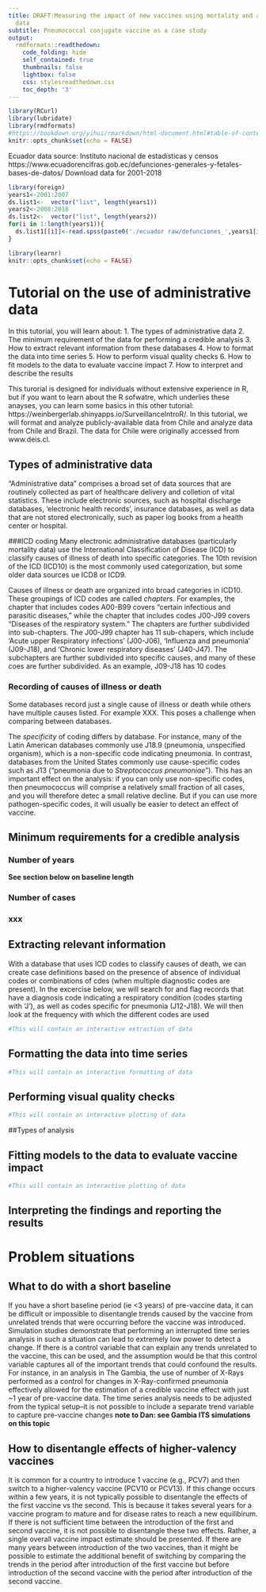 ```yaml
---
title: DRAFT:Measuring the impact of new vaccines using mortality and administrative hospitalization
  data
subtitle: Pneumococcal conjugate vaccine as a case study
output:
  rmdformats::readthedown:
    code_folding: hide
    self_contained: true
    thumbnails: false
    lightbox: false
    css: stylesreadthedown.css
    toc_depth: '3'
--- 
```


```r
library(RCurl)
library(lubridate)
library(rmdformats)
#https://bookdown.org/yihui/rmarkdown/html-document.html#table-of-contents
knitr::opts_chunk$set(echo = FALSE)

```

Ecuador data source: Instituto nacional de estadisticas y censos https://www.ecuadorencifras.gob.ec/defunciones-generales-y-fetales-bases-de-datos/ Download data for 2001-2018
```r
library(foreign)
years1<-2001:2007
ds.list1<-  vector("list", length(years1))
years2<-2008:2018
ds.list2<-  vector("list", length(years2))
for(i in 1:length(years1)){
  ds.list1[[i]]<-read.spss(paste0('./ecuador raw/defunciones_',years1[i],'.sav'))
} 

```

```r
library(learnr)
knitr::opts_chunk$set(echo = FALSE)
```

# Tutorial on the use of administrative data

In this tutorial, you will learn about:
  1. The types of administrative data 
  2. The minimum requirement of the data for performing a credible analysis
  3. How to extract relevant information from these databases 
  4. How to format the data into time series
  5. How to perform visual quality checks
  6. How to fit models to the data to evaluate vaccine impact
  7. How to interpret and describe the results 

This turorial is designed for individuals without extensive experience in R, but if you want to learn about the R sofwatre, which underlies these anayses, you can learn some basics in this other tutorial: https://weinbergerlab.shinyapps.io/SurveillanceIntroR/. In this tutorial, we will format and analyze publicly-available data from Chile and analyze data from Chile and Brazil. The data for Chile were originally accessed from www.deis.cl. 

## Types of administrative data

"Administrative data" comprises a broad set of data sources that are routinely collected as part of healthcare delivery and colletion of vital statistics. These include electronic sources, such as hospital discharge databases, 'electronic health records', insurance databases, as well as data that are not stored electronically, such as paper log books from a health center or hospital.

###ICD coding
Many electronic administrative databases (particularly mortality data) use the International Classification of Disease (ICD) to classify causes of illness of death into specific categories. The 10th revision of the ICD (ICD10) is the most commonly used categorization, but some older data sources ue ICD8 or ICD9. 

Causes of illness or death are organized into broad categories in ICD10. These groupings of ICD codes are called *chapters*. For examples, the chapter that includes codes A00-B99 covers "certain infectious and parasitic diseases," while the chapter that includes codes J00-J99 covers "Diseases of the respiratory system." The chapters are further subdivided into sub-chapters. The J00-J99 chapter has 11 sub-chapers, which include 'Acute upper Respiratory infections' (J00-J06), 'Influenza and pneumonia' (J09-J18), and 'Chronic lower respiratory diseases' (J40-J47). The subchapters are further subdivided into specific causes, and many of these coes are further subdivided. As an example, J09-J18 has 10 codes 

### Recording of causes of illness or death
Some databases record just a single cause of illness or death while others have multiple causes listed. For example XXX. This poses a challenge when comparing between databases.

The *specificity* of coding differs by database. For instance, many of the Latin American databases commonly use J18.9 (pneumonia, unspecified organism), which is a non-specific code indicating pneumonia. In contrast, databases from the United States commonly use cause-specific codes such as J13 ("pneumonia due to *Streptococcus pneumoniae*"). This has an important effect on the analysis: if you can only use non-specific codes, then pneumococcus will comprise a relatively small fraction of all cases, and you will therefore detec a small relative decline. But if you can use more pathogen-specific codes, it will usually be easier to detect an effect of vaccine.

## Minimum requirements for a credible analysis

### Number of years

**See section below on baseline length**

### Number of cases

### xxx

## Extracting relevant information

With a database that uses ICD codes to classify causes of death, we can create case definitions based on the presence of absence of individual codes or combinations of cdes (when multiple diagnostic codes are present). In the excercise below, we will search for and flag records that have a diagnosis code indicating a respiratory condition (codes starting with 'J'), as well as codes specific for pneumonia (J12-J18). We will then look at the frequency with which the different codes are used


```r

#This will contain an interactive extraction of data

```

## Formatting the data into time series

```r

#This will contain an interactive formatting of data

```

## Performing visual quality checks

```r

#This will contain an interactive plotting of data

```

##Types of analysis



## Fitting models to the data to evaluate vaccine impact

```r

#This will contain an interactive plotting of data

```

## Interpreting the findings and reporting the results

# Problem situations
## What to do with a short baseline
If you have a short baseline period (ie <3 years) of pre-vaccine data, it can be difficult or impossible to disentangle trends caused by the vaccine from unrelated trends that were occurring before the vaccine was introduced. Simulation studies demonstrate that performing an interrupted time series analysis in such a situation can lead to extremely low power to detect a change. If there is a control variable that can explain any trends unrelated to the vaccine, this can be used, and the assumption would be that this control variable captures all of the important trends that could confound the results. For instance, in an analysis in The Gambia, the use of number of X-Rays performed as a control for changes in X-Ray-confirmed pneumonia effectively allowed for the estimation of a credible vaccine effect with just ~1 year of pre-vaccine data. The time series analysis needs to be adjusted from the typical setup--it is not possible to include a separate trend variable to capture pre-vaccine changes
**note to Dan: see Gambia ITS simulations on this topic** 

## How to disentangle effects of higher-valency vaccines
It is common for a country to introduce 1 vaccine (e.g., PCV7) and then switch to a higher-valency vaccine (PCV10 or PCV13). If this change occurs within a few years, it is not typically possible to disentangle the effects of the first vaccine vs the second. This is because it takes several years for a vaccine program to mature and for disease rates to reach a new equilibirum. If there is not sufficient time between the introduction of the first and second vaccine, it is not possible to disentangle these two effects. Rather, a single overall vaccine impact estimate should be presented. If there are many years between introduction of the two vaccines, than it might be possible to estimate the additional benefit of switching by comparing the trends in the period after introduction of the first vaccine but before introduction of the second vaccine with the period after introduction of the second vaccine. 

